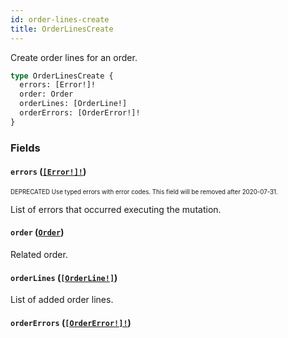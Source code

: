 ```yaml
---
id: order-lines-create
title: OrderLinesCreate
---
```


Create order lines for an order.

```graphql
type OrderLinesCreate {
  errors: [Error!]!
  order: Order
  orderLines: [OrderLine!]
  orderErrors: [OrderError!]!
}
```

### Fields

#### `errors` ([`[Error!]!`](/developer/api-reference/objects/error.mdx))

<sub><sup><span className="deprecatedTag">DEPRECATED</span> Use typed errors with error codes. This field will be removed after 2020-07-31.</sup></sub>

List of errors that occurred executing the mutation.

#### `order` ([`Order`](/developer/api-reference/objects/order.mdx))

Related order.

#### `orderLines` ([`[OrderLine!]`](/developer/api-reference/objects/order-line.mdx))

List of added order lines.

#### `orderErrors` ([`[OrderError!]!`](/developer/api-reference/objects/order-error.mdx))
